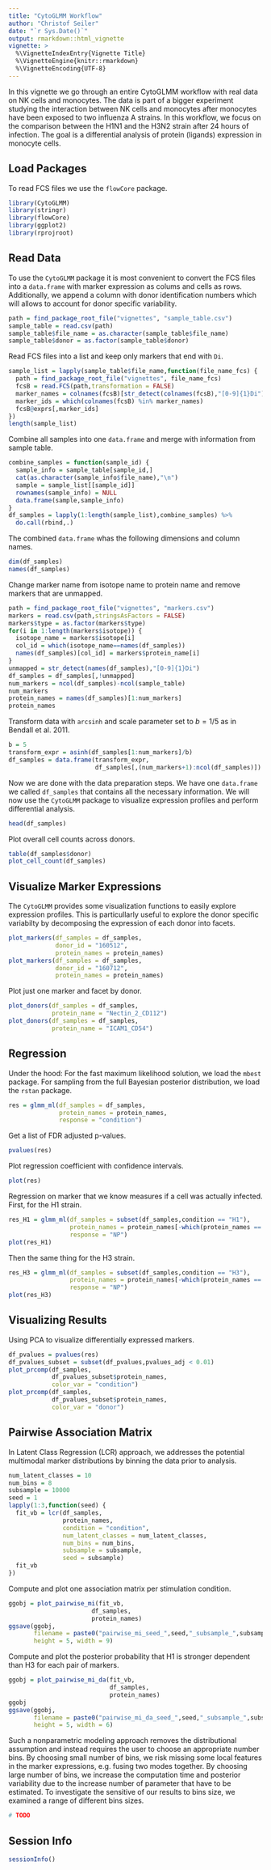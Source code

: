 ```yaml
---
title: "CytoGLMM Workflow"
author: "Christof Seiler"
date: "`r Sys.Date()`"
output: rmarkdown::html_vignette
vignette: >
  %\VignetteIndexEntry{Vignette Title}
  %\VignetteEngine{knitr::rmarkdown}
  %\VignetteEncoding{UTF-8}
---
```


In this vignette we go through an entire CytoGLMM workflow with real data on NK cells and monocytes. The data is part of a bigger experiment studying the interaction between NK cells and monocytes after monocytes have been exposed to two influenza A strains. In this workflow, we focus on the comparison between the H1N1 and the H3N2 strain after 24 hours of infection. The goal is a differential analysis of protein (ligands) expression in monocyte cells.

## Load Packages

To read FCS files we use the `flowCore` package.

```r
library(CytoGLMM)
library(stringr)
library(flowCore)
library(ggplot2)
library(rprojroot)
```

## Read Data

To use the `CytoGLMM` package it is most convenient to convert the FCS files into a `data.frame` with marker expression as colums and cells as rows. Additionally, we append a column with donor identification numbers which will allows to account for donor specific variability.

```r
path = find_package_root_file("vignettes", "sample_table.csv")
sample_table = read.csv(path)
sample_table$file_name = as.character(sample_table$file_name)
sample_table$donor = as.factor(sample_table$donor)
```

Read FCS files into a list and keep only markers that end with `Di`.

```r
sample_list = lapply(sample_table$file_name,function(file_name_fcs) {
  path = find_package_root_file("vignettes", file_name_fcs)
  fcsB = read.FCS(path,transformation = FALSE)
  marker_names = colnames(fcsB)[str_detect(colnames(fcsB),"[0-9]{1}Di")]
  marker_ids = which(colnames(fcsB) %in% marker_names)
  fcsB@exprs[,marker_ids]
})
length(sample_list)
```

Combine all samples into one `data.frame` and merge with information from sample table.

```r
combine_samples = function(sample_id) {
  sample_info = sample_table[sample_id,]
  cat(as.character(sample_info$file_name),"\n")
  sample = sample_list[[sample_id]]
  rownames(sample_info) = NULL
  data.frame(sample,sample_info)
}
df_samples = lapply(1:length(sample_list),combine_samples) %>%
  do.call(rbind,.)
```

The combined `data.frame` whas the following dimensions and column names.

```r
dim(df_samples)
names(df_samples)
```

Change marker name from isotope name to protein name and remove markers that are unmapped.

```r
path = find_package_root_file("vignettes", "markers.csv")
markers = read.csv(path,stringsAsFactors = FALSE)
markers$type = as.factor(markers$type)
for(i in 1:length(markers$isotope)) {
  isotope_name = markers$isotope[i]
  col_id = which(isotope_name==names(df_samples))
  names(df_samples)[col_id] = markers$protein_name[i]
}
unmapped = str_detect(names(df_samples),"[0-9]{1}Di")
df_samples = df_samples[,!unmapped]
num_markers = ncol(df_samples)-ncol(sample_table)
num_markers
protein_names = names(df_samples)[1:num_markers]
protein_names
```

Transform data with ``arcsinh`` and scale parameter set to $b = 1/5$ as in Bendall et al. 2011.

```r
b = 5
transform_expr = asinh(df_samples[1:num_markers]/b)
df_samples = data.frame(transform_expr,
                        df_samples[,(num_markers+1):ncol(df_samples)])
```

Now we are done with the data preparation steps. We have one `data.frame` we called `df_samples` that contains all the necessary information. We will now use the `CytoGLMM` package to visualize expression profiles and perform differential analysis.

```r
head(df_samples)
```

Plot overall cell counts across donors.

```r
table(df_samples$donor)
plot_cell_count(df_samples)
```

## Visualize Marker Expressions

The `CytoGLMM` provides some visualization functions to easily explore expression profiles. This is particullarly useful to explore the donor specific variabilty by decomposing the expression of each donor into facets.

```r
plot_markers(df_samples = df_samples,
             donor_id = "160512",
             protein_names = protein_names)
plot_markers(df_samples = df_samples,
             donor_id = "160712",
             protein_names = protein_names)
```

Plot just one marker and facet by donor.

```r
plot_donors(df_samples = df_samples,
            protein_name = "Nectin_2_CD112")
plot_donors(df_samples = df_samples,
            protein_name = "ICAM1_CD54")
```

## Regression

Under the hood: For the fast maximum likelihood solution, we load the `mbest` package. For sampling from the full Bayesian posterior distribution, we load the `rstan` package.

```r
res = glmm_ml(df_samples = df_samples,
              protein_names = protein_names,
              response = "condition")
```

Get a list of FDR adjusted p-values.

```r
pvalues(res)
```

Plot regression coefficient with confidence intervals.

```r
plot(res)
```

Regression on marker that we know measures if a cell was actually infected. First, for the H1 strain.

```r
res_H1 = glmm_ml(df_samples = subset(df_samples,condition == "H1"),
                 protein_names = protein_names[-which(protein_names == "NP")],
                 response = "NP")
plot(res_H1)
```

Then the same thing for the H3 strain.

```r
res_H3 = glmm_ml(df_samples = subset(df_samples,condition == "H3"),
                 protein_names = protein_names[-which(protein_names == "NP")],
                 response = "NP")
plot(res_H3)
```

## Visualizing Results

Using PCA to visualize differentially expressed markers.

```r
df_pvalues = pvalues(res)
df_pvalues_subset = subset(df_pvalues,pvalues_adj < 0.01)
plot_prcomp(df_samples,
            df_pvalues_subset$protein_names,
            color_var = "condition")
plot_prcomp(df_samples,
            df_pvalues_subset$protein_names,
            color_var = "donor")
```

## Pairwise Association Matrix

In Latent Class Regression (LCR) approach, we addresses the potential multimodal marker distributions by binning the data prior to analysis.

```r
num_latent_classes = 10
num_bins = 8
subsample = 10000
seed = 1
lapply(1:3,function(seed) {
  fit_vb = lcr(df_samples,
               protein_names,
               condition = "condition",
               num_latent_classes = num_latent_classes,
               num_bins = num_bins,
               subsample = subsample,
               seed = subsample)
  fit_vb
})
```

Compute and plot one association matrix per stimulation condition.

```r
ggobj = plot_pairwise_mi(fit_vb,
                       df_samples,
                       protein_names)
ggsave(ggobj,
       filename = paste0("pairwise_mi_seed_",seed,"_subsample_",subsample,"_R",num_latent_classes,"_normal.pdf"),
       height = 5, width = 9)
```

Compute and plot the posterior probability that H1 is stronger dependent than H3 for each pair of markers. 

```r
ggobj = plot_pairwise_mi_da(fit_vb,
                            df_samples,
                            protein_names)
ggobj
ggsave(ggobj,
       filename = paste0("pairwise_mi_da_seed_",seed,"_subsample_",subsample,"_R",num_latent_classes,"_normal.pdf"),
       height = 5, width = 6)
```

Such a nonparametric modeling approach removes the distributional assumption and instead requires the user to choose an appropriate number bins. By choosing small number of bins, we risk missing some local features in the marker expressions, e.g. fusing two modes together. By choosing large number of bins, we increase the computation time and posterior variability due to the increase number of parameter that have to be estimated. To investigate the sensitive of our results to bins size, we examined a range of different bins sizes.

```r
# TODO
```

## Session Info

```r
sessionInfo()
```
